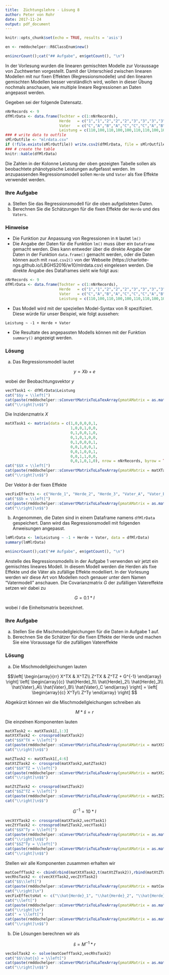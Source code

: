 ```yaml
---
title:  Züchtungslehre - Lösung 8
author: Peter von Rohr
date: 2017-11-24
output: pdf_document
---
```


```r
knitr::opts_chunk$set(echo = TRUE, results = 'asis')
```

```r
en <- rmddochelper::R6ClassEnum$new()
```


```r
en$incrCount();cat("## Aufgabe", en$getCount(), "\n")
```
In der Vorlesung wurden die linearen gemischten Modelle zur Voraussage von Zuchtwerten vorgestellt. Damit der Unterschied zwischen linearen Modellen mit nur fixen Effekten (Regressionsmodelle) und den linearen gemischten Modellen besser verständlich wird, wollen in dieser Übung nochmals anschauen, wie multiple lineare Regressionen an Daten angepasst werden.

Gegeben sei der folgende Datensatz.

```r
nNrRecords <- 9
dfMlrData <- data.frame(Tochter = c(1:nNrRecords),
                        Herde   = c("1","1","2","2","2","3","3","3","3"),
                        Vater   = c("C","A","B","A","C","C","C","A","B"),
                        Leistung = c(110,100,110,100,100,110,110,100,100))
### # write data to outfile
sMlrOutfile <- "mlrdata.csv"
if (!file.exists(sMlrOutfile)) write.csv2(dfMlrData, file = sMlrOutfile)
### # create the table
knitr::kable(dfMlrData)
```

Die Zahlen in der Kolonne Leistung der oben gezeigten Tabelle sollen als beobachtete phänotypische Leistungen aufgefasst werden. Im anzupassenden Regressionsmodell sollen `Herde` und `Vater` als fixe Effekte verwendet werden. 

### Ihre Aufgabe
a) Stellen Sie das Regressionsmodell für die oben aufgelisteten Daten.
b) Berechnen Sie die Schätzungen für die fixen Effekte der `Herde` und des `Vaters`.


### Hinweise
- Die Funktion zur Anpassung von Regressionen in `R` lautet `lm()`
- Die Angabe der Daten für die Funktion `lm()` muss über ein `Dataframe` gemacht werden. Dies kann entweder über die direkte Angabe der Daten in der Funktion `data.frame()` gemacht werden, oder die Daten können auch mit `read.csv2()` von der Webseite (https://charlotte-ngs.github.io/LBGHS2016/w10/mlrdata.csv) eingelesen werden. Die direkte Angabe des Dataframes sieht wie folgt aus:

```r
nNrRecords <- 9
dfMlrData <- data.frame(Tochter = c(1:nNrRecords),
                        Herde   = c("1","1","2","2","2","3","3","3","3"),
                        Vater   = c("C","A","B","A","C","C","C","A","B"),
                        Leistung = c(110,100,110,100,100,110,110,100,100))
```

- Das Modell wird mit der speziellen Model-Syntax von R spezifiziert. Diese würde für unser Beispiel, wie folgt aussehen:

```
Leistung ~ -1 + Herde + Vater
```

- Die Resultate des angepassten Modells können mit der Funktion `summary()` angezeigt werden.

<!-- solution -->
### Lösung 
a) Das Regressionsmodell lautet

$$y = Xb + e$$

wobei der Beobachtungsvektor $y$

```r
vecYTask1 <- dfMlrData$Leistung
cat("$$y = \\left[")
cat(paste(rmddochelper::sConvertMatrixToLaTexArray(pmatAMatrix = as.matrix(vecYTask1, ncol = 1), pnDigits = 0), collapse = "\n"))
cat("\\right]\n$$")
```

Die Inzidenzmatrix $X$

```r
matXTask1 <- matrix(data = c(1,0,0,0,0,1,
                             1,0,0,1,0,0,
                             0,1,0,0,1,0,
                             0,1,0,1,0,0,
                             0,1,0,0,0,1,
                             0,0,1,0,0,1,
                             0,0,1,0,0,1,
                             0,0,1,1,0,0,
                             0,0,1,0,1,0), nrow = nNrRecords, byrow = TRUE)
cat("$$X = \\left[")
cat(paste(rmddochelper::sConvertMatrixToLaTexArray(pmatAMatrix = matXTask1, pnDigits = 0), collapse = "\n"))
cat("\\right]\n$$")
```

Der Vektor $b$ der fixen Effekte

```r
vecFixEffects <- c("Herde_1", "Herde_2", "Herde_3", "Vater_A", "Vater_B", "Vater_C")
cat("$$b = \\left[")
cat(paste(rmddochelper::sConvertMatrixToLaTexArray(pmatAMatrix = as.matrix(vecFixEffects, ncol = 1), pnDigits = 0), collapse = "\n"))
cat("\\right]\n$$")
```

b) Angenommen, die Daten sind in einem Dataframe namens `dfMlrData` gespeichert. Dann wird das Regressionsmodell mit folgenden Anweisungen angepasst.

```r
lmMlrData <- lm(Leistung ~ -1 + Herde + Vater, data = dfMlrData)
summary(lmMlrData)
```
<!-- /solution -->


```r
en$incrCount();cat("## Aufgabe", en$getCount(), "\n")
```
Anstelle des Regressionsmodells in der Aufgabe 1 verwenden wir jetzt ein gemischtes lineares Modell. In diesem Modell werden die Herden als fixe Effekte und die Väter als zufällige Effekte modelliert. In der Vorlesung werden wir diese Art von Modellen noch genauer unter dem Namen "Vatermodell" anschauen. Die Covarianzmatrix $G$ der zufälligen Vatereffekte setzen wir dabei zu

$$G = 0.1*I$$

wobei $I$ die Einheitsmatrix bezeichnet.


### Ihre Aufgabe
a) Stellen Sie die Mischmodellgleichungen für die Daten in Aufgabe 1 auf. 
b) Berechnen Sie die Schätzer für die fixen Effekte der Herde und machen Sie eine Voraussage für die zufälligen Vatereffekte

<!-- solution -->
### Lösung
a) Die Mischmodellgleichungen lauten

$$\left[
  \begin{array}{rr}
  X^TX  &  X^TZ\\
  Z^TX  &  Z^TZ + G^{-1}
  \end{array}
\right]
\left[
  \begin{array}{c}
  \hat{Herde}_1\\
  \hat{Herde}_2\\
  \hat{Herde}_3\\
  \hat{Vater}_A\\
  \hat{Vater}_B\\
  \hat{Vater}_C
  \end{array}
\right]
=
\left[
  \begin{array}{c}
  X^Ty\\
  Z^Ty
  \end{array}
\right]
$$

Abgekürzt können wir die Mischmodellgleichungen schreiben als

$$M * \hat{s} = r$$

Die einzelnen Komponenten lauten

```r
matXTask2 <- matXTask1[,1:3]
matXtXTask2 <- crossprod(matXTask2)
cat("$$X^TX = \\left[")
cat(paste(rmddochelper::sConvertMatrixToLaTexArray(pmatAMatrix = matXtXTask2, pnDigits = 0), collapse = "\n"))
cat("\\right]\n$$")
```

```r
matZTask2 <- matXTask1[,4:6]
matXtZTask2 <- crossprod(matXTask2,matZTask2)
cat("$$X^TZ = \\left[")
cat(paste(rmddochelper::sConvertMatrixToLaTexArray(pmatAMatrix = matXtZTask2, pnDigits = 0), collapse = "\n"))
cat("\\right]\n$$")
```

```r
matZtZTask2 <- crossprod(matZTask2)
cat("$$Z^TZ = \\left[")
cat(paste(rmddochelper::sConvertMatrixToLaTexArray(pmatAMatrix = matZtZTask2, pnDigits = 0), collapse = "\n"))
cat("\\right]\n$$")
```

$$G^{-1} = 10*I$$

```r
vecXtYTask2 <- crossprod(matXTask2,vecYTask1)
vecZtYTask2 <- crossprod(matZTask2,vecYTask1)
cat("$$X^Ty = \\left[")
cat(paste(rmddochelper::sConvertMatrixToLaTexArray(pmatAMatrix = as.matrix(vecXtYTask2, ncol = 1), pnDigits = 0), collapse = "\n"))
cat("\\right]\n$$")
cat("$$Z^Ty = \\left[")
cat(paste(rmddochelper::sConvertMatrixToLaTexArray(pmatAMatrix = as.matrix(vecZtYTask2, ncol = 1), pnDigits = 0), collapse = "\n"))
cat("\\right]\n$$")
```

Stellen wir alle Komponenten zusammen erhalten wir

```r
matCoeffTask2 <- cbind(rbind(matXtXTask2,t(matXtZTask2)),rbind(matXtZTask2,matZtZTask2 + 10*diag(1,nrow = nrow(matZtZTask2))))
vecRhsTask2 <- c(vecXtYTask2,vecZtYTask2)
cat("$$\\left[")
cat(paste(rmddochelper::sConvertMatrixToLaTexArray(pmatAMatrix = matCoeffTask2, pnDigits = 0), collapse = "\n"))
cat("\\right]\n")
vecFixEffectsHat <- c("\\hat{Herde}_1", "\\hat{Herde}_2", "\\hat{Herde}_3", "\\hat{Vater}_A", "\\hat{Vater}_B", "\\hat{Vater}_C")
cat("\\left[")
cat(paste(rmddochelper::sConvertMatrixToLaTexArray(pmatAMatrix = as.matrix(vecFixEffectsHat, ncol = 1)), collapse = "\n"))
cat("\\right]\n")
cat(" = \\left[")
cat(paste(rmddochelper::sConvertMatrixToLaTexArray(pmatAMatrix = as.matrix(vecRhsTask2, ncol = 1), pnDigits = 0), collapse = "\n"))
cat("\\right]\n$$")
```

b) Die Lösungen berechnen wir als 

$$\hat{s} = M^{-1} * r$$ 



```r
vecSolTask2 <- solve(matCoeffTask2,vecRhsTask2)
cat("$$\\hat{s} = \\left[")
cat(paste(rmddochelper::sConvertMatrixToLaTexArray(pmatAMatrix = as.matrix(vecSolTask2, ncol = 1), pnDigits = 4), collapse = "\n"))
cat("\\right]\n$$")
```
<!-- /solution -->
